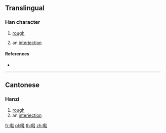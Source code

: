 ==Translingual==

===Han character===
{{Han char|rn=30|rad=口|as=15|sn=18|four=|canj=RTJG|ids=⿰口鞋}}

# {{label|mul|Cantonese}} [[rough]]
# an [[interjection]]

====References====
* {{Han ref|kx=0213.171|hdz=10698.161|uh=56A1|ud=22177}}

----

==Cantonese==

===Hanzi===
{{yue-hanzi|jyut=[[haai4]]|y=haai4}}

# [[rough]]
# an [[interjection]]

[[fr:嚡]]
[[pl:嚡]]
[[th:嚡]]
[[zh:嚡]]